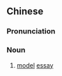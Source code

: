 {{also|范文}}
==Chinese==
{{zh-forms|s=范文}}

===Pronunciation===
{{zh-pron
|m=fànwén
|c=faan6 man4
|cat=n
}}

===Noun===
{{zh-noun}}

# [[model]] [[essay]]